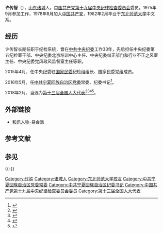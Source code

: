 '''许传智'''（{{bd|1957年|2月|catIdx=X许}}），[[山东|山东]][[诸城|诸城]]人，[[中国共产党第十九届中央纪律检查委员会|中国共产党第十九届中央纪律检查委员会]]委员。1975年9月参加工作，1978年8月加入[[中国共产党|中国共产党]]，1982年2月毕业于[[东北师范大学|东北师范大学]]中文系。

== 经历 ==
许传智长期任职于纪检系统，曾在[[中共中央纪委|中共中央纪委]]工作33年，先后担任中央纪委第五纪检室干部、中央纪委北京培训中心主任、中央纪委纠正部门和行业不正之风室主任、中央纪委党风政风监督室主任等职。

2015年4月，任中央纪委驻[[国家民委|国家民委]]纪检组组长、国家民委党组成员。

2016年5月，任[[中共宁夏回族自治区党委|中共宁夏回族自治区党委]]常委、纪委书记<ref>{{cite web|accessdate=2016-05-16|url=http://www.thepaper.cn/newsDetail_forward_1468746|title=许传智“空降”宁夏，任自治区党委常委、自治区纪委书记|publisher=澎湃新闻|archive-date=2016-06-04|archive-url=https://web.archive.org/web/20160604053018/http://www.thepaper.cn/newsDetail_forward_1468746|dead-url=no}}</ref>。

2018年2月，当选为[[第十三届全国人大代表|第十三届全国人大代表]]<ref>{{Cite web|title=（受权发布）中华人民共和国第十三届全国人民代表大会代表名单-中新网|url=http://www.chinanews.com/gn/2018/02-25/8453959.shtml|accessdate=2021-02-19|work=[[中国新闻网|中国新闻网]]|archive-date=2018-02-27|archive-url=https://web.archive.org/web/20180227031724/http://www.chinanews.com/gn/2018/02-25/8453959.shtml|dead-url=no}}</ref><ref>{{cite web | title=中华人民共和国第十三届全国人民代表大会代表名单 | website=[[光明网_(中国)|光明网]] | date=2018-02-25 | url=https://news.gmw.cn/2018-02/25/content_27792557.htm | language=zh | access-date=2021-02-19}}</ref><ref>{{cite web | title=第十三届全国人民代表大会代表名单（2980名） | website=[[澎湃新闻|澎湃新闻]]-The Paper | url=https://www.thepaper.cn/newsDetail_forward_2008905 | language=zh | access-date=2021-02-19 | archive-date=2018-03-23 | archive-url=https://web.archive.org/web/20180323190049/https://www.thepaper.cn/newsDetail_forward_2008905 | dead-url=no }}</ref><ref>{{cite web | title=中华人民共和国第十三届全国人民代表大会代表名单 | website=[[中国网|中国网]] | date=2018-02-25 | url=http://news.china.com.cn/2018-02/25/content_50599587.htm | language=zh | access-date=2021-02-19 | archive-date=2021-02-21 | archive-url=https://web.archive.org/web/20210221201146/http://news.china.com.cn/2018-02/25/content_50599587.htm | dead-url=no }}</ref>。

== 外部链接 ==
*[https://web.archive.org/web/20150627081715/http://renwu.hexun.com/figure_1255.shtml 和讯人物-易会满]

== 参考文献 ==
{{Reflist}}

== 参见 ==
{{-}}
{{start box}}
{{s-ppo|cpc}}
{{s-before|[[陈绪国|陈绪国]]}}
{{s-title|[[中国共产党宁夏回族自治区纪律检查委员会|中国共产党宁夏回族自治区纪律检查委员会]]书记|2016年5月－2019年11月}}
{{s-after|[[艾俊涛|艾俊涛]]}}
{{end box}}

[[Category:许姓|Category:许姓]]
[[Category:诸城人|Category:诸城人]]
[[Category:东北师范大学校友|Category:东北师范大学校友]]
[[Category:中共宁夏回族自治区党委常委|Category:中共宁夏回族自治区党委常委]]
[[Category:中共宁夏回族自治区纪委书记|Category:中共宁夏回族自治区纪委书记]]
[[Category:中国共产党第十九届中央纪律检查委员会委员|Category:中国共产党第十九届中央纪律检查委员会委员]]
[[Category:第十三届全国人大代表|Category:第十三届全国人大代表]]